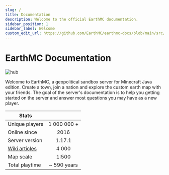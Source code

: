 ```yaml
---
slug: /
title: Documentation
description: Welcome to the official EarthMC documentation.
sidebar_position: 1
sidebar_label: Welcome
custom_edit_url: https://github.com/EarthMC/earthmc-docs/blob/main/src/docs/index.mdx
---
```

# EarthMC Documentation

![hub](/img/emchub.png)

Welcome to EarthMC, a geopolitical sandbox server for Minecraft Java edition. Create a town, join a nation and explore the custom earth map with your friends. The goal of the server's documentation is to help you getting started on the server and answer most questions you may have as a new player.  

| Stats       |           |
| ------------- |:-------------:|
| Unique players      | 1 000 000 + |
| Online since      | 2016 |
| Server version      | 1.17.1 |
| [Wiki articles](https://earthmc.fandom.com/wiki/Earthmc_Wiki)      | 4 000 |
| Map scale      | 1:500 |
| Total playtime      | ~ 590 years |
